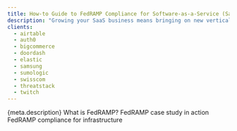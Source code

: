 ```yaml
---
title: How-to Guide to FedRAMP Compliance for Software-as-a-Service (SaaS) Providers
description: "Growing your SaaS business means bringing on new verticals and selling more to existing customers. The bigger the customers, the higher the stakes. There is often no bigger customer than the federal government, so many SaaS organizations must demonstrate FedRAMP compliance in order to sell into this lucrative vertical. This how-to guide walks you through the logical controls that you must implement in order to pass a FedRAMP audit using the Teleport Access Plane."
clients:
  - airtable
  - auth0
  - bigcommerce
  - doordash
  - elastic
  - samsung
  - sumologic
  - swisscom
  - threatstack
  - twitch
---
```



<BookBlock title={meta.title} src="../assets/fedramp.png" formId="1189">
  {meta.description}
</BookBlock>
<PromoPointsBlock
  title="Download the PDF to learn:"
  src="../assets/engineers.svg"
>
  <PromoPointsBlock.Item icon="bolt" fontSize="16px">
    What is FedRAMP?
  </PromoPointsBlock.Item>
  <PromoPointsBlock.Item icon="card">
    FedRAMP case study in action
  </PromoPointsBlock.Item>
  <PromoPointsBlock.Item icon="shieldCheck">
    FedRAMP compliance for infrastructure
  </PromoPointsBlock.Item>
</PromoPointsBlock>
<ClientsList clients={meta.clients} contrasted />
